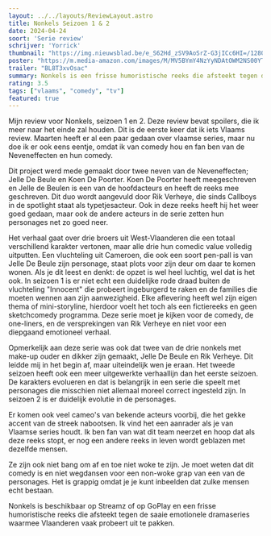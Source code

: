 ```yaml
---
layout: ../../layouts/ReviewLayout.astro
title: Nonkels Seizoen 1 & 2
date: 2024-04-24
soort: 'Serie review'
schrijver: 'Yorrick'
thumbnail: "https://img.nieuwsblad.be/e_S62Hd_zSV9AoSrZ-G3jICc6HI=/1280x853/smart/https%3A%2F%2Fstatic.nieuwsblad.be%2FAssets%2FImages_Upload%2F2022%2F06%2F27%2F10870afb-4513-4c12-8d41-0b3a31631860.jpg"
poster: "https://m.media-amazon.com/images/M/MV5BYmY4NzYyNDAtOWM2NS00YTMxLWFjMTctYzc4ZmQ2OWMyNzhhXkEyXkFqcGdeQXVyNDYzMTI3OTI@._V1_FMjpg_UX1000_.jpg"
trailer: "BL8T3xvOsac"
summary: Nonkels is een frisse humoristische reeks die afsteekt tegen de saaie emotionele dramaseries waarmee Vlaanderen vaak probeert uit te pakken. De drie Nonkels spelen hun rol met veel enthousiasme en ze zijn niet bang voor een non-woke grap hier en daar.
rating: 3.5
tags: ["vlaams", "comedy", "tv"]
featured: true
---
```


Mijn review voor Nonkels, seizoen 1 en 2. Deze review bevat spoilers, die ik meer naar het einde zal houden. 
Dit is de eerste keer dat ik iets Vlaams review. Maarten heeft er al een paar gedaan over vlaamse series, maar nu doe ik er ook eens eentje, omdat ik van comedy hou en fan ben van de Neveneffecten en hun comedy.

Dit project werd mede gemaakt door twee neven van de Neveneffecten; Jelle De Beule en Koen De Poorter. 
Koen De Poorter heeft meegeschreven en Jelle de Beulen is een van de hoofdacteurs en heeft de reeks mee geschreven. 
Dit duo wordt aangevuld door Rik Verheye, die sinds Callboys in de spotlight staat als typetjesacteur. Ook in deze reeks heeft hij het weer goed gedaan, maar ook de andere acteurs in de serie zetten hun personages net zo goed neer.

Het verhaal gaat over drie broers uit West-Vlaanderen die een totaal verschillend karakter vertonen, maar alle drie hun comedic value volledig uitputten. Een vluchteling uit Cameroen, die ook een soort pen-pall is van Jelle De Beule zijn personage, staat plots voor zijn deur om daar te komen wonen. Als je dit leest en denkt: de opzet is wel heel luchtig, wel dat is het ook. In seizoen 1 is er niet echt een duidelijke rode draad buiten de vluchteling "Innocent" die probeert ingeburgerd te raken en de families die moeten wennen aan zijn aanwezigheid. Elke aflevering heeft wel zijn eigen thema of mini-storyline, hierdoor voelt het toch als een fictiereeks en geen sketchcomedy programma. Deze serie moet je kijken voor de comedy, de one-liners, en de versprekingen van Rik Verheye en niet voor een diepgaand emotioneel verhaal.

Opmerkelijk aan deze serie was ook dat twee van de drie nonkels met make-up ouder en dikker zijn gemaakt, Jelle De Beule en Rik Verheye. Dit leidde mij in het begin af, maar uiteindelijk wen je eraan. Het tweede seizoen heeft ook een meer uitgewerkte verhaallijn dan het eerste seizoen. De karakters evolueren en dat is belangrijk in een serie die speelt met personages die misschien niet allemaal moreel correct ingesteld zijn. In seizoen 2 is er duidelijk evolutie in de personages.

Er komen ook veel cameo's van bekende acteurs voorbij, die het gekke accent van de streek nabootsen. Ik vind het een aanrader als je van Vlaamse series houdt. Ik ben fan van wat dit team neerzet en hoop dat als deze reeks stopt, er nog een andere reeks in leven wordt geblazen met dezelfde mensen. 

Ze zijn ook niet bang om af en toe niet woke te zijn. Je moet weten dat dit comedy is en niet wegdansen voor een non-woke grap van een van de personages. Het is grappig omdat je je kunt inbeelden dat zulke mensen echt bestaan. 

Nonkels is beschikbaar op Streamz of op GoPlay en een frisse humoristische reeks die afsteekt tegen de saaie emotionele dramaseries waarmee Vlaanderen vaak probeert uit te pakken.